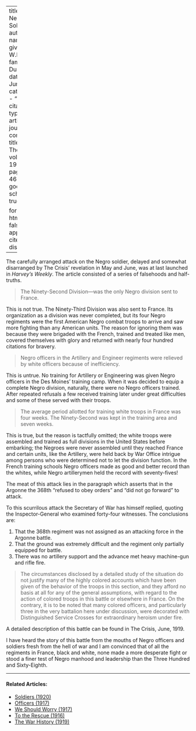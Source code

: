 
---
title: 'The Negro Soldier'
author:
  - name:
      given: W.E.B.
      family: Du Bois
date: Jun. 1919
categories: 
  - ""
citation: 
  type: article-journal
  container-title: The Crisis
  volume: 19
  issue: 2
  page: 45-46
google-scholar: true

format:
  html:
    toc: false
    appendix-cite-as: display
---



The carefully arranged attack on the Negro soldier, delayed and somewhat disarranged by <span class="crisis-title">The Crisis</span>' revelation in May and June, was at last launched in *Harvey's Weekly*. The article consisted of a series of falsehoods and half-truths.

> The Ninety-Second Division---was the only Negro division sent to France.

This is not true. The Ninety-Third Division was also sent to France. Its organization as a division was never completed, but its four Negro regiments were the first American Negro combat troops to arrive and saw more fighting than any American units. The reason for ignoring them was because they were brigaded with the French, trained and treated like men, covered themselves with glory and returned with nearly four hundred citations for bravery.

> Negro officers in the Artillery and Engineer regiments were relieved by white officers because of inefficiency.

This is untrue. No training for Artillery or Engineering was given Negro officers in the Des Moines' training camp. When it was decided to equip a complete Negro division, naturally, there were no Negro officers trained. After repeated refusals a few received training later under great difficulties and some of these served with their troops.

> The average period allotted for training white troops in France was four weeks. The Ninety-Second was kept in the training area and seven weeks.

This is true, but the reason is tactfully omitted; the white troops were assembled and trained as full divisions in the United States before embarking; the Negroes were never assembled until they reached France and certain units, like the Artillery, were held back by War Office intrigue among persons who were determined not to let the division function. In the French training schools Negro officers made as good and better record than the whites, while Negro artillerymen held the record with seventy-fives!

The meat of this attack lies in the paragraph which asserts that in the Argonne the 368th "refused to obey orders" and "did not go forward" to attack.

To this scurrilous attack the Secretary of War has himself replied, quoting the Inspector-General who examined forty-four witnesses. The conclusions are:

1. That the 368th regiment was not assigned as an attacking force in the Argonne battle.
2. That the ground was extremely difficult and the regiment only partially equipped for battle.
3. There was no artillery support and the advance met heavy machine-gun and rifle fire.

> The circumstances disclosed by a detailed study of the situation do not justify many of the highly colored accounts which have been given of the behavior of the troops in this section, and they afford no basis at all for any of the general assumptions, with regard to the action of colored troops in this battle or elsewhere in France. On the contrary, it is to be noted that many colored officers, and particularly three in the very battalion here under discussion, were decorated with Distinguished Service Crosses for extraordinary heroism under fire.

A detailed description of this battle can be found in <span class="crisis-title">The Crisis</span>, June, 1919.

I have heard the story of this battle from the mouths of Negro officers and soldiers fresh from the hell of war and I am convinced that of all the regiments in France, black and white, none made a more desperate fight or stood a finer test of Negro manhood and leadership than the Three Hundred and Sixty-Eighth.

<!-- Similar articles start here -->
<div  class="clear-wrap"></div>
<hr>
#### Related Articles:

* [Soldiers (1920)](/Volumes/20/03/soldiers.html)
* [Officers (1917)](/Volumes/14/02/officers.html)
* [We Should Worry (1917)](/Volumes/14/02/we_should_worry.html)
* [To the Rescue (1916)](/Volumes/12/01/rescue.html)
* [The War History (1919)](/Volumes/18/06/the_war_history.html)

<!-- Similar articles end here -->